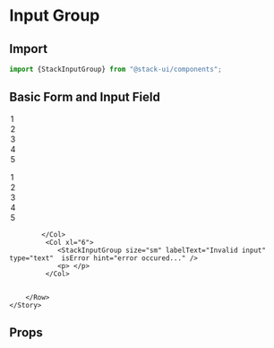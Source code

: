 
<Meta title="Components/StackInputGroup" component="StackInputGroup" />

<Story name="Import" />

# Input Group

## Import

```jsx
import {StackInputGroup} from "@stack-ui/components";
```
## Basic Form and Input Field

<Preview withToolbar>
    <Story name="Usage">
         <Row>
            <Col xl="6">
            <StackInputGroup size="sm" labelText="Name" type="text" />
            <p> </p>
            <StackInputGroup size="sm" labelText="Email" type="email" labelInline />
            <p> </p>
            <StackInputGroup labelText="Password" type="password" value="12345" />
            <p> </p>
             <StackInputGroup labelText="Website" type="webiste" placeholder="eg-www.website.com" />
            <p> </p>
             <StackInputGroup as="textarea" labelText="Message" rows="3" />
             <p> </p>
            <StackInputGroup size="sm" labelText="Read Only" type="text" value="Read Only" disabled />
            </Col>
             <Col xl="6">
            <StackInputGroup size="sm" as="select" labelText="Input Select" bg>
                <option>1</option>
                <option>2</option>
                <option>3</option>
                <option>4</option>
                <option>5</option>
            </StackInputGroup>
            <p> </p>
            <StackInputGroup size="sm" as="select" labelText="Multiple Select" multiple>
                <option>1</option>
                <option>2</option>
                <option>3</option>
                <option>4</option>
                <option>5</option>
            </StackInputGroup>
            <p> </p>
             <StackInputGroup labelText="Default File Input" type="file" /> 
             <p> </p>
            <StackInputGroup labelText="Range" type="range" /> 
             <p> </p>
            <StackInputGroup labelText="Color" type="color" value="#56c2d6"/> 
             <p> </p>
             <StackInputGroup size="sm" labelText="Disable input" type="text"  disabled />
            <p> </p>
              
            </Col>
             <Col xl="6">
                <StackInputGroup size="sm" labelText="Invalid input" type="text"  isError hint="error occured..." />
                <p> </p>
             </Col>
            
           
        </Row>
    </Story>
</Preview>

<Story name="Props" />

## Props

<Props of={StackInputGroupTypes} />